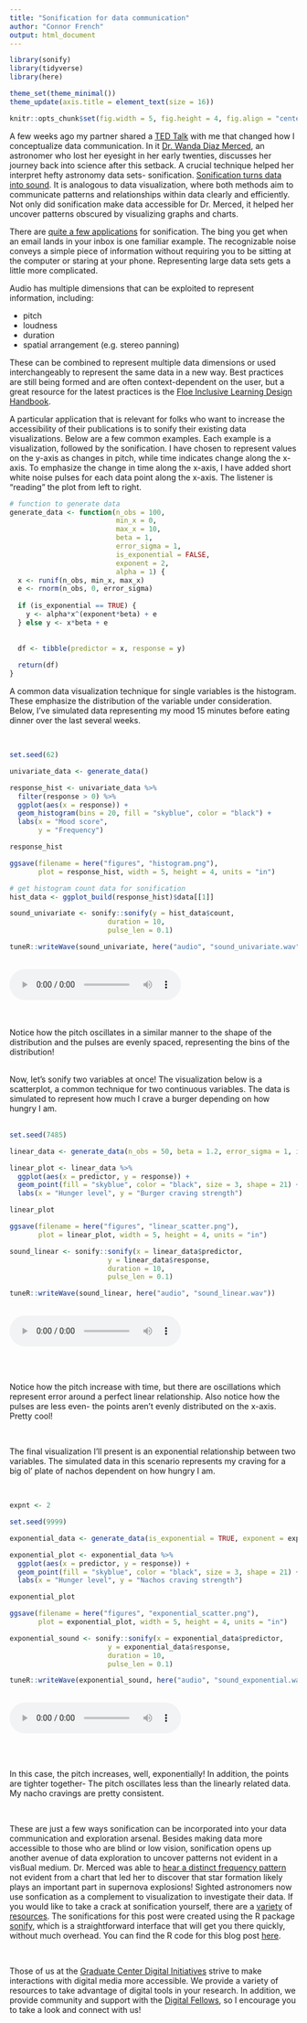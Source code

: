 ```yaml
---
title: "Sonification for data communication"
author: "Connor French"
output: html_document
---
```

```r
library(sonify)
library(tidyverse)
library(here)

theme_set(theme_minimal())
theme_update(axis.title = element_text(size = 16))

knitr::opts_chunk$set(fig.width = 5, fig.height = 4, fig.align = "center")
```


A few weeks ago my partner shared a [TED Talk](https://www.youtube.com/watch?v=-hY9QSdaReY) with me that changed how I conceptualize data communication. In it [Dr. Wanda Diaz Merced](https://www.ted.com/speakers/wanda_diaz_merced), an astronomer who lost her eyesight in her early twenties, discusses her journey back into science after this setback. A crucial technique helped her interpret hefty astronomy data sets- sonification. [Sonification turns data into sound](https://handbook.floeproject.org/sonification). It is analogous to data visualization, where both methods aim to communicate patterns and relationships within data clearly and efficiently. Not only did sonification make data accessible for Dr. Merced, it helped her uncover patterns obscured by visualizing graphs and charts.  

There are [quite a few applications](https://www.techfak.uni-bielefeld.de/ags/ami/publications/media/Hermann2002-SFE.pdf) for sonification. The bing you get when an email lands in your inbox is one familiar example. The recognizable noise conveys a simple piece of information without requiring you to be sitting at the computer or staring at your phone. Representing large data sets gets a little more complicated.  

Audio has multiple dimensions that can be exploited to represent information, including:  

* pitch  
* loudness  
* duration  
* spatial arrangement (e.g. stereo panning)  

These can be combined to represent multiple data dimensions or used interchangeably to represent the same data in a new way. Best practices are still being formed and are often context-dependent on the user, but a great resource for the latest practices is the [Floe Inclusive Learning Design Handbook](https://handbook.floeproject.org/sonification).  

A particular application that is relevant for folks who want to increase the accessibility of their publications is to sonify their existing data visualizations. Below are a few common examples. Each example is a visualization, followed by the sonification. I have chosen to represent values on the y-axis as changes in pitch, while time indicates change along the x-axis. To emphasize the change in time along the x-axis, I have added short white noise pulses for each data point along the x-axis. The listener is "reading" the plot from left to right.  



```r
# function to generate data
generate_data <- function(n_obs = 100, 
                          min_x = 0, 
                          max_x = 10, 
                          beta = 1, 
                          error_sigma = 1, 
                          is_exponential = FALSE,
                          exponent = 2,
                          alpha = 1) {
  x <- runif(n_obs, min_x, max_x)
  e <- rnorm(n_obs, 0, error_sigma)
  
  if (is_exponential == TRUE) {
    y <- alpha*x^(exponent*beta) + e
  } else y <- x*beta + e
  
  
  df <- tibble(predictor = x, response = y)
  
  return(df)
}
```


A common data visualization technique for single variables is the histogram. These emphasize the distribution of the variable under consideration. Below, I've simulated data representing my mood 15 minutes before eating dinner over the last several weeks.   

<br>
```r
set.seed(62)

univariate_data <- generate_data()

response_hist <- univariate_data %>% 
  filter(response > 0) %>% 
  ggplot(aes(x = response)) +
  geom_histogram(bins = 20, fill = "skyblue", color = "black") +
  labs(x = "Mood score",
       y = "Frequency")

response_hist
```

```r
ggsave(filename = here("figures", "histogram.png"), 
       plot = response_hist, width = 5, height = 4, units = "in")
```


```r
# get histogram count data for sonification
hist_data <- ggplot_build(response_hist)$data[[1]]

sound_univariate <- sonify::sonify(y = hist_data$count, 
                        duration = 10,
                        pulse_len = 0.1)

tuneR::writeWave(sound_univariate, here("audio", "sound_univariate.wav"))
```

<br>
<html>
<audio controls>
  <source src="audio/sound_univariate.wav" type="audio/wav">
</audio></html>  

<br>
<br>
Notice how the pitch oscillates in a similar manner to the shape of the distribution and the pulses are evenly spaced, representing the bins of the distribution!  

<br>
Now, let's sonify two variables at once! The visualization below is a scatterplot, a common technique for two continuous variables. The data is simulated to represent how much I crave a burger depending on how hungry I am.  
<br>

```r
set.seed(7485)

linear_data <- generate_data(n_obs = 50, beta = 1.2, error_sigma = 1, is_exponential = FALSE)

linear_plot <- linear_data %>%
  ggplot(aes(x = predictor, y = response)) +
  geom_point(fill = "skyblue", color = "black", size = 3, shape = 21) +
  labs(x = "Hunger level", y = "Burger craving strength")

linear_plot
```

```r
ggsave(filename = here("figures", "linear_scatter.png"), 
       plot = linear_plot, width = 5, height = 4, units = "in")
```

```r
sound_linear <- sonify::sonify(x = linear_data$predictor, 
                        y = linear_data$response, 
                        duration = 10,
                        pulse_len = 0.1)

tuneR::writeWave(sound_linear, here("audio", "sound_linear.wav"))
```

<br>
<html>
<audio controls>
  <source src="audio/sound_linear.wav" type="audio/wav">
</audio></html>  

<br>
<br>

Notice how the pitch increase with time, but there are oscillations which represent error around a perfect linear relationship. Also notice how the pulses are less even- the points aren't evenly distributed on the x-axis. Pretty cool!  

<br>

The final visualization I'll present is an exponential relationship between two variables. The simulated data in this scenario represents my craving for a big ol' plate of nachos dependent on how hungry I am.  

<br>

```r
expnt <- 2

set.seed(9999)

exponential_data <- generate_data(is_exponential = TRUE, exponent = expnt)

exponential_plot <- exponential_data %>%
  ggplot(aes(x = predictor, y = response)) +
  geom_point(fill = "skyblue", color = "black", size = 3, shape = 21) +
  labs(x = "Hunger level", y = "Nachos craving strength")

exponential_plot
```

```r
ggsave(filename = here("figures", "exponential_scatter.png"), 
       plot = exponential_plot, width = 5, height = 4, units = "in")
```

```r
exponential_sound <- sonify::sonify(x = exponential_data$predictor, 
                        y = exponential_data$response, 
                        duration = 10,
                        pulse_len = 0.1)

tuneR::writeWave(exponential_sound, here("audio", "sound_exponential.wav"))
```


<br>
<html>
<audio controls>
  <source src="audio/sound_exponential.wav" type="audio/wav">
</audio></html>  

<br>
<br>

In this case, the pitch increases, well, exponentially! In addition, the points are tighter together- The pitch oscillates less than the linearly related data. My nacho cravings are pretty consistent.  

<br>

These are just a few ways sonification can be incorporated into your data communication and exploration arsenal. Besides making data more accessible to those who are blind or low vision, sonification opens up another avenue of data exploration to uncover patterns not evident in a visßual medium. Dr. Merced was able to [hear a distinct frequency pattern](https://youtu.be/-hY9QSdaReY?t=287) not evident from a chart that led her to discover that star formation likely plays an important part in supernova explosions! Sighted astronomers now use sonfication as a complement to visualization to investigate their data. If you would like to take a crack at sonification yourself, there are a [variety](https://osf.io/vgaxh/wiki/Resources/) of [resources](https://jarednielsen.medium.com/data-sonification-and-web-scraping-with-node-js-and-tone-js-eaf2cd35a000). The sonifications for this post were created using the R package [sonify](https://cran.r-project.org/web/packages/sonify/index.html), which is a straightforward interface that will get you there quickly, without much overhead. You can find the R code for this blog post [here](https://raw.githubusercontent.com/connor-french/sonification_ttt_post/main/sonification_ttt_post.Rmd).  

<br>

Those of us at the [Graduate Center Digital Initiatives](https://gcdi.commons.gc.cuny.edu/) strive to make interactions with digital media more accessible. We provide a variety of resources to take advantage of digital tools in your research. In addition, we provide community and support with the [Digital Fellows](https://digitalfellows.commons.gc.cuny.edu/), so I encourage you to take a look and connect with us!  

